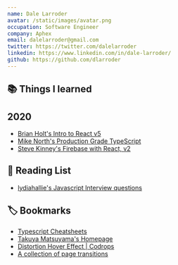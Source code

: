 ```yaml
---
name: Dale Larroder
avatar: /static/images/avatar.png
occupation: Software Engineer
company: Aphex
email: dalelarroder@gmail.com
twitter: https://twitter.com/dalelarroder
linkedin: https://www.linkedin.com/in/dale-larroder/
github: https://github.com/dlarroder
---
```


## 📚 Things I learned

## 2020

- [Brian Holt's Intro to React v5](https://frontendmasters.com/courses/complete-react-v5/)
- [Mike North's Production Grade TypeScript](https://frontendmasters.com/courses/production-typescript/)
- [Steve Kinney's Firebase with React, v2](https://frontendmasters.com/courses/firebase-react-v2/)

## 📃 Reading List

- [lydiahallie's Javascript Interview questions](https://github.com/lydiahallie/javascript-questions)

## 🏷 Bookmarks

- [Typescript Cheatsheets](https://github.com/typescript-cheatsheets/react)
- [Takuya Matsuyama's Homepage](https://www.craftz.dog/works)
- [Distortion Hover Effect | Codrops](https://tympanus.net/Development/DistortionHoverEffect/)
- [A collection of page transitions](https://tympanus.net/codrops/2013/05/07/a-collection-of-page-transitions/)
